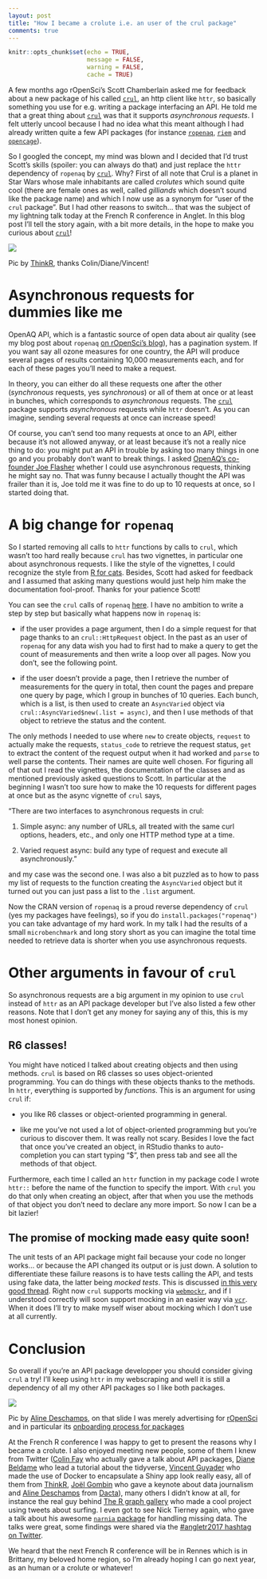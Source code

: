 ```yaml
---
layout: post
title: "How I became a crolute i.e. an user of the crul package"
comments: true
---
```

```r
knitr::opts_chunk$set(echo = TRUE,
                      message = FALSE,
                      warning = FALSE, 
                      cache = TRUE) 
```

A few months ago rOpenSci's Scott Chamberlain asked me for feedback about a new package of his called [`crul`](https://github.com/ropensci/crul), an http client like `httr`, so basically something you use for e.g. writing a package interfacing an API. He told me that a great thing about [`crul`](https://github.com/ropensci/crul) was that it supports _asynchronous requests_. I felt utterly uncool because I had no idea what this meant although I had already written quite a few API packages (for instance [`ropenaq`](https://github.com/ropensci/ropenaq), [`riem`](https://github.com/ropensci/riem) and [`opencage`](https://github.com/ropensci/opencage)). 

So I googled the concept, my mind was blown and I decided that I'd trust Scott's skills (spoiler: you can always do that) and just replace the `httr`
 dependency of `ropenaq` by [`crul`](https://github.com/ropensci/crul). Why? First of all note that Crul is a planet in Star Wars whose male inhabitants are called _crolutes_ which sound quite cool (there are female ones as well, called _gilliands_ which doesn't sound like the package name) and which I now use as a synonym for "user of the `crul` package". But I had other reasons to switch... that was the subject of my lightning talk today at the French R conference in Anglet. In this blog post I'll tell the story again, with a bit more details, in the hope to make you curious about [`crul`](https://github.com/ropensci/crul)!
 
![](/figure/source/2017-06-30-crolute/title.jpg)
 
 Pic by [ThinkR](https://twitter.com/thinkR_fr/status/880778815148101632), thanks Colin/Diane/Vincent!
 
<!--more-->

# Asynchronous requests for dummies like me

OpenAQ API, which is a fantastic source of open data about air quality (see my blog post about `ropenaq` [on rOpenSci's blog](https://ropensci.org/blog/blog/2017/02/21/ropenaq)), has a pagination system. If you want say all ozone measures for one country, the API will produce several pages of results containing 10,000 measurements each, and for each of these pages you'll need to make a request. 

In theory, you can either do all these requests one after the other (_synchronous_ requests, yes _synchronous_) or all of them at once or at least in bunches, which corresponds to _asynchronous_ requests. The [`crul`](https://github.com/ropensci/crul) package supports _asynchronous_ requests while `httr` doesn't. As you can imagine, sending several requests at once can increase speed!

Of course, you can't send too many requests at once to an API, either because it's not allowed anyway, or at least because it's not a really nice thing to do: you might put an API in trouble by asking too many things in one go and you probably don't want to break things. I asked [OpenAQ's co-founder Joe Flasher](https://twitter.com/joseph_flasher) whether I could use asynchronous requests, thinking he might say no. That was funny because I actually thought the API was frailer than it is, Joe told me it was fine to do up to 10 requests at once, so I started doing that.

# A big change for `ropenaq`

So I started removing all calls to `httr` functions by calls to `crul`, which wasn't too hard really because `crul` has two vignettes, in particular one about asynchronous requests. I like the style of the vignettes, I could recognize the style from [R for cats](https://rforcats.net/). Besides, Scott had asked for feedback and I assumed that asking many questions would just help him make the documentation fool-proof. Thanks for your patience Scott!

You can see the `crul` calls of `ropenaq` [here](https://github.com/ropensci/ropenaq/blob/master/R/utils.R). I have no ambition to write a step by step but basically what happens now in `ropenaq` is:

* if the user provides a page argument, then I do a simple request for that page thanks to an `crul::HttpRequest` object. In the past as an user of `ropenaq` for any data wish you had to first had to make a query to get the count of measurements and then write a loop over all pages. Now you don't, see the following point.

* if the user doesn't provide a page, then I retrieve the number of measurements for the query in total, then count the pages and prepare one query by page, which I group in bunches of 10 queries. Each bunch, which is a list, is then used to create an `AsyncVaried` object via `crul::AsyncVaried$new(.list = async)`, and then I use methods of that object to retrieve the status and the content.

The only methods I needed to use where `new` to create objects, `request` to actually make the requests, `status_code` to retrieve the request status, `get` to extract the content of the request output when it had worked and `parse` to well parse the contents. Their names are quite well chosen. For figuring all of that out I read the vignettes, the documentation of the classes and as mentioned previously asked questions to Scott. In particular at the beginning I wasn't too sure how to make the 10 requests for different pages at once but as the async vignette of `crul` says, 

"There are two interfaces to asynchronous requests in crul:

1. Simple async: any number of URLs, all treated with the same curl options, headers, etc., and only one HTTP method type at a time.

2. Varied request async: build any type of request and execute all asynchronously."

and my case was the second one. I was also a bit puzzled as to how to pass my list of requests to the function creating the `AsyncVaried` object but it turned out you can just pass a list to the `.list` argument.

Now the CRAN version of `ropenaq` is a proud reverse dependency of `crul` (yes my packages have feelings), so if you do `install.packages("ropenaq")` you can take advantage of my hard work. In my talk I had the results of a small `microbenchmark` and long story short as you can imagine the total time needed to retrieve data is shorter when you use asynchronous requests.

# Other arguments in favour of `crul`

So asynchronous requests are a big argument in my opinion to use `crul` instead of `httr` as an API package developer but I've also listed a few other reasons. Note that I don't get any money for saying any of this, this is my most honest opinion.

## R6 classes!

You might have noticed I talked about creating objects and then using methods. `crul` is based on R6 classes so uses object-oriented programming. You can do things with these objects thanks to the methods. In `httr`, everything is supported by _functions_. This is an argument for using `crul` if:

* you like R6 classes or object-oriented programming in general.

* like me you've not used a lot of object-oriented programming but you're curious to discover them. It was really not scary. Besides I love the fact that once you've created an object, in RStudio thanks to auto-completion you can start typing "$", then press tab and see all the methods of that object.

Furthermore, each time I called an `httr` function in my package code I wrote `httr::` before the name of the function to specify the import. With `crul` you do that only when creating an object, after that when you use the methods of that object you don't need to declare any more import. So now I can be a bit lazier!

## The promise of mocking made easy quite soon!

The unit tests of an API package might fail because your code no longer works... or because the API changed its output or is just down. A solution to differentiate these failure reasons is to have tests calling the API, and tests using fake data, the latter being _mocked tests_. This is discussed [in this very good thread](https://discuss.ropensci.org/t/best-practices-for-testing-api-packages/460). Right now `crul` supports mocking via [`webmockr`](https://github.com/ropensci/webmockr), and if I understood correctly will soon support mocking in an easier way via [`vcr`](https://github.com/ropensci/vcr). When it does I'll try to make myself wiser about mocking which I don't use at all currently.

# Conclusion

So overall if you're an API package developper you should consider giving `crul` a try! I'll keep using `httr` in my webscraping and well it is still a dependency of all my other API packages so I like both packages.


![](/figure/source/2017-06-30-crolute/end.jpg)

Pic by [Aline Deschamps](https://twitter.com/alinedeschamps/status/880777453752528896), on that slide I was merely advertising for [rOpenSci](https://ropensci.org/) and in particular its [onboarding process for packages](https://github.com/ropensci/onboarding)

At the French R conference I was happy to get to present the reasons why I became a crolute. I also enjoyed meeting new people, some of them I knew from Twitter ([Colin Fay](https://twitter.com/_ColinFay) who actually gave a talk about API packages, [Diane Beldame](https://twitter.com/DianeBELDAME) who lead a tutorial about the tidyverse, [Vincent Guyader](https://twitter.com/VincentGuyader) who made the use of Docker to encapsulate a Shiny app look really easy, all of them from [ThinkR](https://twitter.com/thinkR_fr), [Joël Gombin](https://twitter.com/joelgombin) who gave a keynote about data journalism and [Aline Deschamps](https://twitter.com/alinedeschamps) from [Dacta](https://twitter.com/dacta_fr)), many others I didn't know at all, for instance the real guy behind [The R graph gallery](https://twitter.com/R_Graph_Gallery) who made a cool project using tweets about surfing. I even got to see Nick Tierney again, who gave a talk about his awesome [`narnia` package](https://github.com/njtierney/narnia) for handling missing data. The talks were great, some findings were shared via the [#angletr2017 hashtag on Twitter](https://twitter.com/search?q=%23angletr2017&src=tyah).

We heard that the next French R conference will be in Rennes which is in Brittany, my beloved home region, so I'm already hoping I can go next year, as an human or a crolute or whatever!
